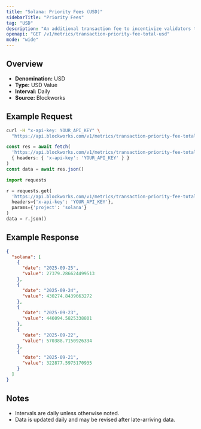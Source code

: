 ```yaml
---
title: "Solana: Priority Fees (USD)"
sidebarTitle: "Priority Fees"
tag: "USD"
description: "An additional transaction fee to incentivize validators to prioritize and execute transactions."
openapi: "GET /v1/metrics/transaction-priority-fee-total-usd"
mode: "wide"
---
```


## Overview

- **Denomination:** USD
- **Type:** USD Value
- **Interval:** Daily
- **Source:** Blockworks

## Example Request

<CodeGroup>

```bash cURL
curl -H "x-api-key: YOUR_API_KEY" \
  "https://api.blockworks.com/v1/metrics/transaction-priority-fee-total-usd?project=solana"
```

```typescript TypeScript
const res = await fetch(
  'https://api.blockworks.com/v1/metrics/transaction-priority-fee-total-usd?project=solana',
  { headers: { 'x-api-key': 'YOUR_API_KEY' } }
)
const data = await res.json()
```

```python Python
import requests

r = requests.get(
  'https://api.blockworks.com/v1/metrics/transaction-priority-fee-total-usd',
  headers={'x-api-key': 'YOUR_API_KEY'},
  params={'project': 'solana'}
)
data = r.json()
```

</CodeGroup>

## Example Response

```json
{
  "solana": [
    {
      "date": "2025-09-25",
      "value": 27379.286624499513
    },
    {
      "date": "2025-09-24",
      "value": 430274.8439663272
    },
    {
      "date": "2025-09-23",
      "value": 446094.5825338801
    },
    {
      "date": "2025-09-22",
      "value": 570388.7150926334
    },
    {
      "date": "2025-09-21",
      "value": 322877.5975170935
    }
  ]
}
```

## Notes
- Intervals are daily unless otherwise noted.
- Data is updated daily and may be revised after late-arriving data.